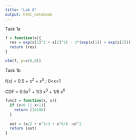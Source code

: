 ```yaml
---
title: "Lab 8"
output: html_notebook
---
```


Task 1a

```r

f = function(x){
  res = exp(x[1]^2 + x[2]^2) - 2*(exp(x[1]) + exp(x[2]))
  return (res)
}
```

```r

nlm(f, p=c(0,0))
```

Task 1b

f(x) = 0.5 + x^2^ + x^5^ ; 0\<x\<1

CDF = 0.5x^2^ + 1/3 x^3^ + 1/6 x^6^

```r

func2 = function(x, u){
  if (x<0 || x>1){
    return (1e100)
  }
  
  out = (x/2 + x^3/3 + x^6/6 -u)^2
  return (out)
}
```
